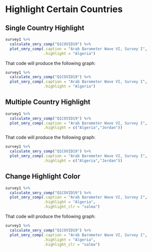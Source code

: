 # Highlight Certain Countries

## Single Country Highlight

```r

survey1 %>%
  calculate_smry_comp("Q1COVID19") %>%
  plot_smry_comp(.caption = "Arab Barometer Wave VI, Survey I",
                 .highlight = "Algeria")


```

That code will produce the following graph:


```r


survey1 %>%
  calculate_smry_comp("Q1COVID19") %>%
  plot_smry_comp(.caption = "Arab Barometer Wave VI, Survey I",
                 .highlight = "Algeria")

```

## Multiple Country Highlight

```r

survey1 %>%
  calculate_smry_comp("Q1COVID19") %>%
  plot_smry_comp(.caption = "Arab Barometer Wave VI, Survey I",
                 .highlight = c("Algeria","Jordan"))


```

That code will produce the following graph:


```r


survey1 %>%
  calculate_smry_comp("Q1COVID19") %>%
  plot_smry_comp(.caption = "Arab Barometer Wave VI, Survey I",
                 .highlight = c("Algeria","Jordan"))

```

## Change Highlight Color

```r

survey1 %>%
  calculate_smry_comp("Q1COVID19") %>%
  plot_smry_comp(.caption = "Arab Barometer Wave VI, Survey I",
                 .highlight = "Algeria",
                 .highlight_clr = "salma")


```

That code will produce the following graph:


```r


survey1 %>%
  calculate_smry_comp("Q1COVID19") %>%
  plot_smry_comp(.caption = "Arab Barometer Wave VI, Survey I",
                 .highlight = "Algeria",
                 .highlight_clr = "salma")

```
